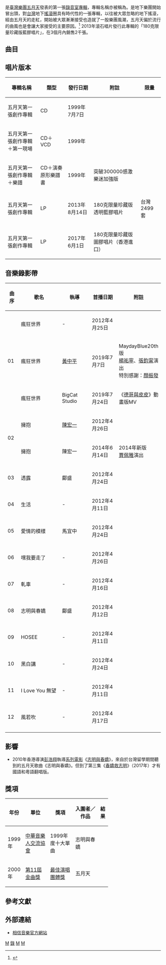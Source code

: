 {{Infobox Album
|  Name        = 五月天第一張創作專輯<br>Mayday's First Album
|  Type        = [[專輯|專輯]]
|  Artist      = [[五月天|五月天]]
|  Cover       = Mayday_1st_Album.jpg
|  Released    = 1999年7月7日
|  Recorded    = 
|  Genre       = [[華語流行音樂|華語流行音樂]]<br>[[台語流行音樂|台語流行音樂]]
|  Length      = 47:20
|  Label       = [[滾石唱片|滾石唱片]]
|  Number      =
|  Producer    = [[五月天|五月天]]
|  Reviews     =
|  This album  = '''五月天第一張創作專輯''' <br />（1999年）
|  Next album  = [[愛情萬歲_(專輯)|愛情萬歲]]<br />（2000年）
}}

{{engname|五月天第一張創作專輯|''Mayday's First Album''}}是[[臺灣|臺灣]][[流行樂團|樂團]][[五月天|五月天]]發表的第一張[[錄音室專輯|錄音室專輯]]，專輯名稱亦被稱為{{engname|瘋狂世界|''World crazy''}}。是地下樂團開始冒出頭，對[[台灣|台灣]]地下[[搖滾|搖滾]]圈具有時代性的一張專輯，以往被大眾忽略的地下搖滾，經由五月天的走紅，開始被大眾漸漸接受也造就了一股樂團風潮，五月天偏於流行的曲風也是會讓大家接受的主要原因。<ref>{{Cite web |url=http://www.5music.com.tw/CDList-C.asp?cdno=425425696745 |title=五大唱片-第一張創作專輯 |accessdate=2014-01-26 |archive-date=2020-02-21 |archive-url=https://web.archive.org/web/20200221054653/http://www.5music.com.tw/CDList-C.asp?cdno=425425696745 |dead-url=no }}</ref>
2013年滾石唱片發行此專輯的「180克限量珍藏版藍膠唱片」，在3個月內銷售2千張。

== 曲目 ==
{{Tracklist
| all_writing = [[陳信宏|阿信]] 
| all_arranger = [[五月天|五月天]]
| all_note =

| title1 = 瘋狂世界<br /><small>World crazy</small>
| length1 = 3:33

| title2 = [[擁抱_(歌曲)|擁抱]]<br /><small>Embrace</small>
| length2 = 4:12

| title3 = 透露<br /><small>Let it out</small>
| length3 = 3:32

| title4 = 生活<br /><small>My life</small>
| length4 = 3:56

| title5 = 愛情的模樣<br /><small>This is love</small>
| length5 = 5:04

| title6 = 嘿我要走了<br /><small>Hey! I'm leaving</small>
| length6 = 4:07

| title7 = 軋車<br /><small>Motor rock</small>
| length7 = 2:37
| longnote7 = 台語歌曲

| title8 = 志明與春嬌<br /><small>Peter & Mary</small>
| length8 = 4:38
| longnote8 = 台語歌曲

| title9 = HOSEE
| length9 = 2:39
| longnote9 = 台語歌曲

| title10 = 黑白講<br /><small>Bullshit</small>
| length10 = 3:55
| longnote10 = 台語歌曲

| title11 = I Love You 無望<br /><small>I love you-hopeless</small>
| length11 = 4:47
| longnote11 = 台語歌曲

| title12 = 風若吹<br /><small>When the wind blows</small>
| length12 = 3:54
| longnote12 = 台語歌曲

}}

== 唱片版本 ==
{| class="wikitable" style="text-align:center" 
! 專輯名稱 !! 類型 !! 發行日期 !! 附註 !! 限量
|-
| 五月天第一張創作專輯
| CD
| 1999年7月7日
| 
| 
|-
| 五月天第一張創作專輯＋第一現場
| CD＋VCD
| 1999年
| 
| 
|-
| 五月天第一張創作專輯＋樂譜
| CD＋演奏原形樂譜書
| 1999年
| 突破300000感激樂迷加強版
| 
|-
| 五月天第一張創作專輯
| LP
| 2013年8月14日
| 180克限量珍藏版透明藍膠唱片
| 台灣2499套
|-
| 五月天第一張創作專輯
| LP
| 2017年6月1日
| 180克限量珍藏版圖膠唱片（香港進口）
| 
|}

== 音樂錄影帶 ==
{|class="wikitable sortable" style="text-align:center; font-size:95%" width="70%"
! width="35px" | 曲序 
! width="200px" | 歌名 
! width="120px" | 執導 
! width="110px" | 首播日期 
! 附註 
|-
| rowspan=3 | 01
| 瘋狂世界 || - || 2012年4月25日 || 
|-
| 瘋狂世界 || [[黃中平|黃中平]] || 2019年7月7日 || MaydayBlue20th版<br>[[楊祐寧|楊祐寧]]、[[張鈞甯|張鈞甯]]演出<br>特別感謝：[[顏振發|顏振發]]
|-
| 瘋狂世界 || BigCat Studio || 2019年7月24日 || 《[[德哥與皮皮|德哥與皮皮]]》動畫版MV
|-
| rowspan=2 | 02
| 擁抱 || [[陳宏一_(1967年)|陳宏一]] || 2012年4月26日 ||
|-
|擁抱 || 陳宏一 || 2014年6月14日 || 2014年新版<br>[[賈佩雅|賈佩雅]]演出
|-
| 03
| 透露 || 鄺盛 || 2012年4月24日 ||
|-
| 04
|生活 || - || 2012年4月11日 || 
|-
| 05
| 愛情的模樣 || 馬宜中 || 2012年4月24日 ||
|-
| 06
| 嘿我要走了 || - || 2012年4月26日 || 
|-
| 07
|軋車 || - || 2012年4月16日 ||
|-
| 08
| 志明與春嬌 || 鄺盛 || 2012年4月12日 ||
|-
| 09
| HOSEE || - || 2012年4月11日 || 
|-
| 10
|黑白講|| - || 2012年4月24日 || 
|-
| 11
| I Love You 無望 || - || 2012年4月11日 ||
|-
| 12
|  風若吹 || - || 2012年4月17日 || 
|-
|}

== 影響 ==
*2010年香港導演[[彭浩翔|彭浩翔]]執導[[香港電影|系列電影]]《[[志明與春嬌_(電影)|志明與春嬌]]》，來自於台灣留學期間聽到的五月天歌曲《志明與春嬌》。但到了第三集《[[春嬌救志明|春嬌救志明]]》（2017年）才有國語和粵語翻唱版。

== 獎項 ==
{| class="wikitable" width="70%"
|-align=center
! width="10%" | 年份
! width="25%" | 單位
! width="25%" | 獎項
! width="25%" | 入圍者／作品
! width="10%" | 結果
|- align=center
! 1999年
| [[中華音樂人交流協會|中華音樂人交流協會]]
| 1999年度十大單曲
| 志明與春嬌
| {{won}}
|- align=center
! 2000年
| [[第11屆金曲獎|第11屆金曲獎]]
| [[最佳樂團獎_(金曲獎)|最佳演唱團體獎]]
| 五月天
| {{nom}}
|}

== 參考文獻 ==
{{reflist}}

== 外部連結 ==
* {{zh-tw}} [https://www.bin-music.com.tw/artist_single/3 相信音樂官方網站] {{Wayback|url=https://www.bin-music.com.tw/artist_single/3 |date=20200407185946 }}

{{五月天}}
{{志明春嬌系列}}
{{臺灣社會運動|性別平等運動}}
{{Portal bar|台灣|音樂|LGBT}}
[[Category:1999年臺灣音樂專輯|M]]
[[Category:五月天音樂專輯|錄]]
[[Category:滾石唱片音樂專輯|M]]
[[Category:中華音樂人交流協會十大單曲獲獎作品|M]]